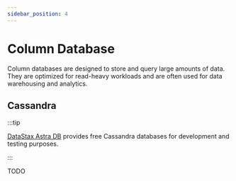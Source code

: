 ```yaml
---
sidebar_position: 4
---
```



# Column Database

Column databases are designed to store and query large amounts of data. They are optimized for read-heavy workloads and are often used for data warehousing and analytics.

## <Icon icon="logos:cassandra" inline={true} /> Cassandra

:::tip

[DataStax Astra DB](https://planetscale.com) provides free Cassandra databases for development and testing purposes.

:::

TODO
